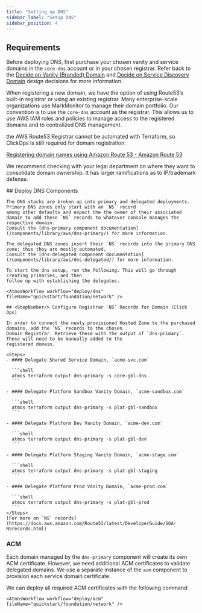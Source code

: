```yaml
---
title: "Setting up DNS"
sidebar_label: "Setup DNS"
sidebar_position: 4
---
```


## Requirements

Before deploying DNS, first purchase your chosen vanity and service domains in the `core-dns` account or in your chosen registrar. Refer back to the [Decide on Vanity (Branded) Domain](/layers/network/design-decisions/decide-on-vanity-branded-domain/) and [Decide on Service Discovery Domain](/layers/network/design-decisions/decide-on-service-discovery-domain/) design decisions for more information.

When registering a new domain, we have the option of using Route53’s built-in registrar or using an existing registrar. Many enterprise-scale organizations use MarkMonitor to manage their domain portfolio. Our convention is to use the `core-dns` account as the registrar. This allows us to use AWS IAM roles and policies to manage access to the registered domains and to centralized DNS management.

<Note>the AWS Route53 Registrar cannot be automated with Terraform, so ClickOps is still required for domain registration.</Note>

[Registering domain names using Amazon Route 53 - Amazon Route 53](https://docs.aws.amazon.com/Route53/latest/DeveloperGuide/registrar.html)

We recommend checking with your legal department on where they want to consolidate domain ownership. It has larger
ramifications as to IP/trademark defense.

<Steps>
  <Step>
    ## <StepNumber/> Deploy DNS Components

    The DNS stacks are broken up into primary and delegated deployments. Primary DNS zones only start with an `NS` record
    among other defaults and expect the the owner of their associated domain to add these `NS` records to whatever console manages the respective domain.
    Consult the [dns-primary component documentation](/components/library/aws/dns-primary/) for more information.

    The delegated DNS zones insert their `NS` records into the primary DNS zone; thus they are mostly automated.
    Consult the [dns-delegated component documentation](/components/library/aws/dns-delegated/) for more information.

    To start the dns setup, run the following. This will go through creating primaries, and then
    follow up with establishing the delegates.

    <AtmosWorkflow workflow="deploy/dns" fileName="quickstart/foundation/network" />
  </Step>

  <Step>

    ## <StepNumber/> Configure Registrar `NS` Records for Domain (Click Ops)

    In order to connect the newly provisioned Hosted Zone to the purchased domains, add the `NS` records to the chosen
    Domain Registrar. Retrieve these with the output of `dns-primary`. These will need to be manually added to the
    registered domain.

    <Steps>
    - #### Delegate Shared Service Domain, `acme-svc.com`

      ```shell
      atmos terraform output dns-primary -s core-gbl-dns
      ```

    - #### Delegate Platform Sandbox Vanity Domain, `acme-sandbox.com`

      ```shell
      atmos terraform output dns-primary -s plat-gbl-sandbox
      ```

    - #### Delegate Platform Dev Vanity Domain, `acme-dev.com`

      ```shell
      atmos terraform output dns-primary -s plat-gbl-dev
      ```

    - #### Delegate Platform Staging Vanity Domain, `acme-stage.com`

      ```shell
      atmos terraform output dns-primary -s plat-gbl-staging
      ```

    - #### Delegate Platform Prod Vanity Domain, `acme-prod.com`

      ```shell
      atmos terraform output dns-primary -s plat-gbl-prod
      ```
    </Steps>
    [For more on `NS` records](https://docs.aws.amazon.com/Route53/latest/DeveloperGuide/SOA-NSrecords.html)
  </Step>
</Steps>

### ACM

Each domain managed by the `dns-primary` component will create its own ACM certificate. However, we need additional ACM certificates to validate delegated domains.
We use a separate instance of the `acm` component to provision each service domain certificate.

We can deploy all required ACM certificates with the following command:

    <AtmosWorkflow workflow="deploy/acm" fileName="quickstart/foundation/network" />
